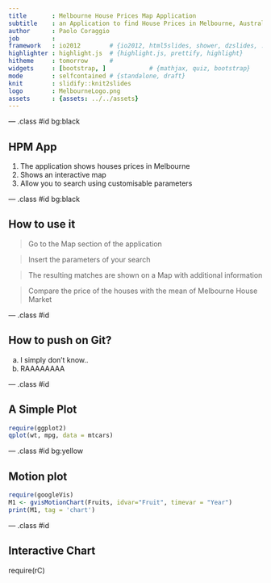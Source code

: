 ```yaml
---
title       : Melbourne House Prices Map Application
subtitle    : an Application to find House Prices in Melbourne, Australia
author      : Paolo Coraggio
job         : 
framework   : io2012        # {io2012, html5slides, shower, dzslides, ...}
highlighter : highlight.js  # {highlight.js, prettify, highlight}
hitheme     : tomorrow      # 
widgets     : [bootstrap, ]            # {mathjax, quiz, bootstrap}
mode        : selfcontained # {standalone, draft}
knit        : slidify::knit2slides
logo        : MelbourneLogo.png
assets      : {assets: ../../assets}
---
```


<style>
.title-slide {
  background-color: #FF8A00; /* #EDE0CF; ; #CA9F9D*/
}
</style>

--- .class #id bg:black

## HPM App 

1. The application shows houses prices in Melbourne
2. Shows an interactive map
3. Allow you to search using customisable parameters

--- .class #id bg:black

## How to use it

> Go to the Map section of the application

> Insert the parameters of your search

> The resulting matches are shown on a Map with additional information

> Compare the price of the houses with the mean of Melbourne House Market

--- .class #id 

## How to push on Git?


a. I simply don't know..
b. RAAAAAAAA

--- .class #id 

## A Simple Plot

```r
require(ggplot2)
qplot(wt, mpg, data = mtcars)
```

--- .class #id bg:yellow

## Motion plot

```r
require(googleVis)
M1 <- gvisMotionChart(Fruits, idvar="Fruit", timevar = "Year")
print(M1, tag = 'chart')
```


--- .class #id 

## Interactive Chart

require(rC)